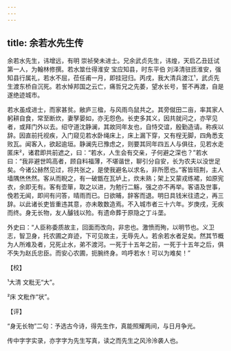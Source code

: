 ```yaml
---
---
---
```

title: 余若水先生传
---







余若水先生，讳增远，有明 崇祯癸未进士。兄余武贞先生，讳煌，天启乙丑廷试第一人，为翰林修撰。若水筮仕得淮安 宝应知县，时东平伯 刘泽清驻匝淮安，强知县行属礼，若水不屈，莅任甫一月，即挂冠归。丙戌，我大清兵渡江¹，武贞先生渡东桥自沉死。若水悼邦国之云亡，痛哲兄之先萎，望水长号，誓不再渡，自是遂绝迹城市。

若水虽成进士，而家甚贫。敝庐三楹，与风雨鸟鼠共之。其旁僦田二亩，率其家人躬耕自食，常至断炊，妻孥晏如，亦无怨色。长吏多其义，因共就问之，亦罕见者，或拜门外以去。绍守道沈静澜，其故同年友也，自恃交谊，殷勤造请。称疾以辞。因直前托视疾，入门窥见若水卧绳床上，床上漏下穿，又有桯无脚，四角悉支败瓦。闻客入，欲起逾垣。静澜先已豫虑之，则要其同年四五人与俱往，见若水走匿床²，诸君即共前遮之，曰：“若水，人生会有交亲，子何避之深也？”若水曰：“我非避世鸣高者，顾自料福薄，不堪谐世，聊引分自安，长为农夫以没世足矣。今诸公赫然见过，将共张之，是使我避名以求名，非所愿也。”客皆班荆，主人墙隅烋烋然。客从而睨之，有一破甑在瓦垆上，炊未熟；架上又蒙戎练裙，如原宪衣，余即无有。客有壶箪，取之以进，为勉行二觞，强之亦不再举。客语及世事，俛若无闻，即间有问答，晴雨而已。日欲晡，辞客而退。明日具钱米往遗之，再三辞。以此诸长吏皆重违其意，亦未敢数造焉。不入城市者三十六年。岁庚戌，无疾而终。身无长物，友人醵钱以殓。有遗命葬于原隐之丁斗垄。

外史曰：“人臣称委质故主，回面而改向，非忠也。激愤而殉，以明节也。义卫志，智卫身，托农圃之弃迹，下可见故主，无辱先人。若余若水者足矣。然其节概为人所难及者，兄死止水，弟不渡河。一死于十五年之前，一死于十五年之后，俱不失为赵氏忠臣。而安心农圃，扼腕终身。呜呼若水！可以为难矣！”

【校】

¹大清 文粃无“大”。

²床 文粃作“状”。

【评】

“身无长物”二句：予选古今诗，得先生作，真能照耀两间，与日月争光。

传中字字实录，亦字字为先生写真，读之而先生之风泠泠袭人也。